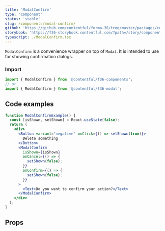 ```yaml
---
title: 'ModalConfirm'
type: 'component'
status: 'stable'
slug: /components/modal-confirm/
github: 'https://github.com/contentful/forma-36/tree/master/packages/components/modal/src'
storybook: 'https://f36-storybook.contentful.com/?path=/story/components-modal-modalconfirm--basic'
typescript: ./ModalConfirm.tsx
---
```



`ModalConfirm` is a convenience wrapper on top of `Modal`. It is intended to use for showing confirmation dialogs.

### Import

```js static=true
import { ModalConfirm } from '@contentful/f36-components';
// or
import { ModalConfirm } from '@contentful/f36-modal';
```

## Code examples

```jsx
function ModalConfirmExample() {
  const [isShown, setShown] = React.useState(false);
  return (
    <div>
      <Button variant="negative" onClick={() => setShown(true)}>
        Delete something
      </Button>
      <ModalConfirm
        isShown={isShown}
        onCancel={() => {
          setShown(false);
        }}
        onConfirm={() => {
          setShown(false);
        }}
      >
        <Text>Do you want to confirm your action?</Text>
      </ModalConfirm>
    </div>
  );
}
```

## Props

<Props of="ModalConfirm" />
